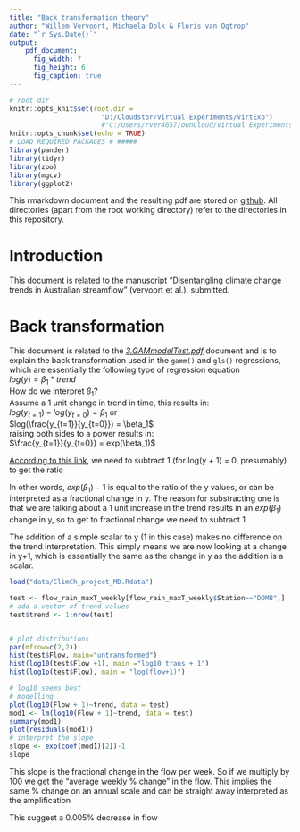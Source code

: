 ```yaml
---
title: "Back transformation theory"
author: "Willem Vervoort, Michaela Dolk & Floris van Ogtrop"
date: "`r Sys.Date()`"
output: 
    pdf_document:
      fig_width: 7
      fig_height: 6
      fig_caption: true
---
```

```r
# root dir
knitr::opts_knit$set(root.dir = 
                       "D:/Cloudstor/Virtual Experiments/VirtExp")
                       #"C:/Users/rver4657/ownCloud/Virtual Experiments/VirtExp")
knitr::opts_chunk$set(echo = TRUE)
# LOAD REQUIRED PACKAGES # #####
library(pander)
library(tidyr)
library(zoo)
library(mgcv)
library(ggplot2)
```
This rmarkdown document and the resulting pdf are stored on  [github](https://github.com/WillemVervoort/VirtExp). All directories (apart from the root working directory) refer to the directories in this repository. 

# Introduction
This document is related to the manuscript "Disentangling climate change trends in Australian streamflow" (vervoort et al.), submitted.

# Back transformation
This document is related to the *[3.GAMmodelTest.pdf](./3.GAMmodelTests.pdf)* document and is to explain the back transformation used in the `gamm()` and `gls()` regressions, which are essentially the following type of regression equation  
$log(y) = \beta_1*trend$  
How do we interpret $\beta_1$?  
Assume a 1 unit change in trend in time, this results in:  
$log(y_{t=1}) - log(y_{t=0}) = \beta_1$ or  
$log(\frac{y_{t=1}}{y_{t=0}}) = \beta_1$  
raising both sides to a power results in:  
$\frac{y_{t=1}}{y_{t=0}} = exp(\beta_1)$  

[According to this link](https://data.library.virginia.edu/interpreting-log-transformations-in-a-linear-model/), we need to subtract 1 (for log(y + 1) = 0, presumably) to get the ratio

In other words, $exp(\beta_1) - 1$ is equal to the ratio of the y values, or can be interpreted as a fractional change in y. The reason for substracting one is that we are talking about a 1 unit increase in the trend results in an $exp(\beta_1)$ change in y, so to get to fractional change we need to subtract 1

The addition of a simple scalar  to y (1 in this case) makes no difference on the trend interpretation. This simply means we are now looking at a change in y+1, which is essentially the same as the change in y as the addition is a scalar.


```r
load("data/ClimCh_project_MD.Rdata")

test <- flow_rain_maxT_weekly[flow_rain_maxT_weekly$Station=="DOMB",]
# add a vector of trend values
test$trend <- 1:nrow(test)


# plot distributions
par(mfrow=c(2,2))
hist(test$Flow, main="untransformed")
hist(log10(test$Flow +1), main ="log10 trans + 1")
hist(log1p(test$Flow), main = "log(flow+1)")

# log10 seems best
# modelling
plot(log10(Flow + 1)~trend, data = test)
mod1 <- lm(log10(Flow + 1)~trend, data = test)
summary(mod1)
plot(residuals(mod1))
# interpret the slope
slope <- exp(coef(mod1)[2])-1
slope
```

This slope is the fractional change in the flow per week. So if we multiply by 100 we get the "average weekly % change" in the flow.
This implies the same % change on an annual scale and can be straight away interpreted as the amplification

This suggest a 0.005% decrease in flow
